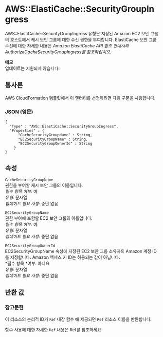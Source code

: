# AWS::ElastiCache::SecurityGroupIngress

AWS::ElastiCache::SecurityGroupIngress 유형은 지정된 Amazon EC2 보안 그룹의 호스트에서 캐시 보안 그룹에 대한 수신 권한을 부여합니다. ElastiCache 보안 그룹 수신에 대한 자세한 내용은 _Amazon ElastiCache API 참조 안내서의 AuthorizeCacheSecurityGroupIngress를 참조하십시오_.

**메모**  
업데이트는 지원되지 않습니다.

## 통사론

AWS CloudFormation 템플릿에서 이 엔터티를 선언하려면 다음 구문을 사용합니다.

### JSON (영문)

```
{
  "Type" : "AWS::ElastiCache::SecurityGroupIngress",
  "Properties" : {
      "CacheSecurityGroupName" : String,
      "EC2SecurityGroupName" : String,
      "EC2SecurityGroupOwnerId" : String
    }
}
```

## 속성

`CacheSecurityGroupName`  
권한을 부여할 캐시 보안 그룹의 이름입니다.  
_필수 항목 여부_: 예  
_유형_: 문자열  
_업데이트 필요 사항_: 중단 없음

`EC2SecurityGroupName`  
권한 부여에 포함할 EC2 보안 그룹의 이름입니다.  
_필수 항목 여부_: 예  
_유형_: 문자열  
_업데이트 필요 사항_: 중단 없음

`EC2SecurityGroupOwnerId`  
EC2SecurityGroupName 속성에 지정된 EC2 보안 그룹 소유자의 Amazon 계정 ID를 지정합니다. Amazon 액세스 키 ID는 허용되는 값이 아닙니다.  
*필수 항목 *여부: 아니요  
_유형_: 문자열  
_업데이트 필요 사항_: 중단 없음

## 반환 값

### 참고문헌

이 리소스의 논리적 ID가 `Ref` 내장 함수 에 제공되면 `Ref` 리소스 이름을 반환합니다.

함수 사용에 대한 자세한 `Ref` 내용은 Ref를 참조하세요.
